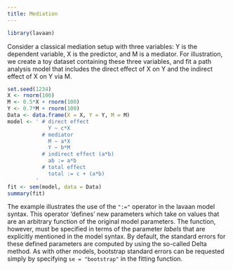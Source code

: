```yaml
---
title: Mediation
---
```


```r
library(lavaan)
```

Consider a classical mediation setup with three variables: Y is the dependent variable, X is the predictor, and M is a mediator. For illustration, we create a toy dataset containing these three variables, and fit a path analysis model that includes the direct effect of X on Y and the indirect effect of X on Y via M.

```r
set.seed(1234)
X <- rnorm(100)
M <- 0.5*X + rnorm(100)
Y <- 0.7*M + rnorm(100)
Data <- data.frame(X = X, Y = Y, M = M)
model <- ' # direct effect
             Y ~ c*X
           # mediator
             M ~ a*X
             Y ~ b*M
           # indirect effect (a*b)
             ab := a*b
           # total effect
             total := c + (a*b)
         '
fit <- sem(model, data = Data)
summary(fit)
```

The example illustrates the use of the `":="` operator in the lavaan model syntax. This operator 'defines' new parameters which take on values that are an arbitrary function of the original model parameters. The function, however, must be specified in terms of the parameter *labels* that are explicitly mentioned in the model syntax. By default, the standard errors for these defined parameters are computed by using the so-called Delta method. As with other models, bootstrap standard errors can be requested simply by specifying `se = "bootstrap"` in the fitting function.

